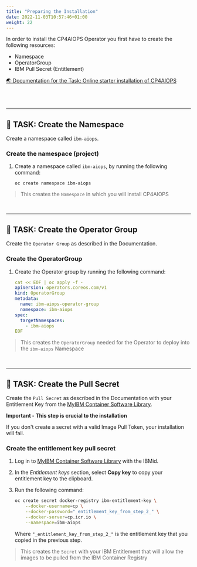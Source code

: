 ```yaml
---
title: "Preparing the Installation"
date: 2022-11-03T10:57:46+01:00
weight: 22
---
```




In order to install the CP4AIOPS Operator you first have to create the following resources:
- Namespace
- OperatorGroup
- IBM Pull Secret (Entitlement)

<a href="https://www.ibm.com/docs/en/cloud-paks/cloud-pak-watson-aiops/4.1.0?topic=manager-starter-installation-cli" target="_blank" >🌏 Documentation for the Task: Online starter installation of CP4AIOPS</a>

<br/>
<br/>
<hr/>

## 🚀 TASK: Create the Namespace




Create a namespace called `ibm-aiops`.

<Accordion>
<AccordionItem title="💡 Need Help?">

### Create the namespace (project)


1. Create a namespace called `ibm-aiops`, by running the following command:

	```
	oc create namespace ibm-aiops
    ```



> This creates the `Namespace` in which you will install CP4AIOPS


</AccordionItem>
</Accordion>

<br/>
<hr/>

## 🚀 TASK: Create the Operator Group

Create the `Operator Group` as described in the Documentation.

<Accordion>
<AccordionItem title="💡 Need Help?">



### Create the OperatorGroup




1. Create the Operator group by running the following command:

	```yaml
	cat << EOF | oc apply -f -
	apiVersion: operators.coreos.com/v1
	kind: OperatorGroup
	metadata:
	  name: ibm-aiops-operator-group
	  namespace: ibm-aiops
	spec:
	  targetNamespaces:
	    - ibm-aiops
	EOF
    ```



> This creates the `OperatorGroup` needed for the Operator to deploy into the `ibm-aiops` Namespace





</AccordionItem>
</Accordion>


<br/>
<hr/>

## 🚀 TASK: Create the Pull Secret


Create the `Pull Secret` as described in the Documentation with your Entitlement Key from the <a href="https://myibm.ibm.com/products-services/containerlibrary" target="_blank" >MyIBM Container Software Library</a>.


<InlineNotification kind="error">

**Important - This step is crucial to the installation**

If you don't create a secret with a valid Image Pull Token, your installation will fail. 

</InlineNotification>


<Accordion>
<AccordionItem title="💡 Need Help?">



### Create the entitlement key pull secret



1. Log in to <a href="https://myibm.ibm.com/products-services/containerlibrary" target="_blank" >MyIBM Container Software Library</a> with the IBMid.

2. In the *Entitlement keys* section, select **Copy key** to copy your entitlement key to the clipboard.

3. Run the following command:

   ```bash
   oc create secret docker-registry ibm-entitlement-key \
       --docker-username=cp \
       --docker-password="_entitlement_key_from_step_2_" \
       --docker-server=cp.icr.io \
       --namespace=ibm-aiops
   ```

    Where `"_entitlement_key_from_step_2_"` is the entitlement key that you copied in the previous step.



> This creates the `Secret` with your IBM Entitlement that will allow the images to be pulled from the IBM Container Registry


</AccordionItem>
</Accordion>




